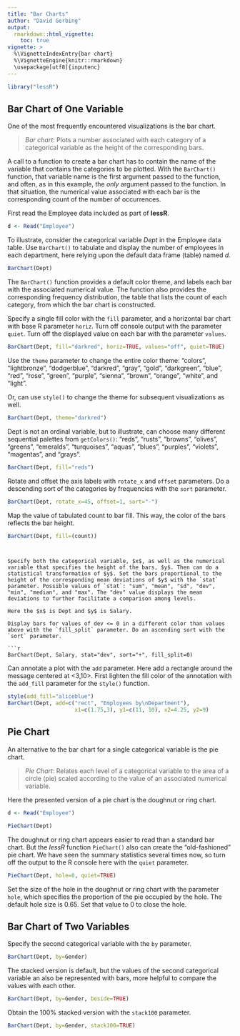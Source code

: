 ```yaml
---
title: "Bar Charts"
author: "David Gerbing"
output: 
  rmarkdown::html_vignette:
    toc: true
vignette: >
  %\VignetteIndexEntry{bar chart}
  %\VignetteEngine{knitr::rmarkdown}
  \usepackage[utf8]{inputenc}
---
```


```r
library("lessR")
```


## Bar Chart of One Variable

One of the most frequently encountered visualizations is the bar chart.

>_Bar chart_: Plots a number associated with each category of a categorical variable as the height of the corresponding bars.

A call to a function to create a bar chart has to contain the name of the variable that contains the categories to be plotted. With the `BarChart()` function, that variable name is the first argument passed to the function, and often, as in this example, the _only_ argument passed to the function. In that situation, the numerical value associated with each bar is the corresponding count of the number of occurrences.


First read the Employee data included as part of __lessR__.

```r
d <- Read("Employee")
```

To illustrate, consider the categorical variable _Dept_ in the Employee data table.  Use `BarChart()` to tabulate and display the number of employees in each department, here relying upon the default data frame (table) named _d_.

```r
BarChart(Dept)
```

The `BarChart()` function provides a default color theme, and labels each bar with the associated numerical value. The function also provides the corresponding frequency distribution, the table that lists the count of each category, from which the bar chart is constructed.

Specify a single fill color with the `fill` parameter, and a horizontal bar chart with base R parameter `horiz`. Turn off console output with the parameter `quiet`. Turn off the displayed value on each bar with the parameter `values`.

```r
BarChart(Dept, fill="darkred", horiz=TRUE, values="off", quiet=TRUE)
```

Use the `theme` parameter to change the entire color theme: "colors", "lightbronze", "dodgerblue", "darkred", "gray", "gold", "darkgreen", "blue", "red", "rose", "green", "purple", "sienna", "brown", "orange", "white", and "light".

Or, can use `style()` to change the theme for subsequent visualizations as well.

```r
BarChart(Dept, theme="darkred")
```

Dept is not an ordinal variable, but to illustrate, can choose many different sequential palettes from `getColors()`: "reds", "rusts", "browns", "olives", "greens", "emeralds", "turquoises", "aquas", "blues", "purples", "violets", "magentas", and "grays". 

```r
BarChart(Dept, fill="reds")
```



Rotate and offset the axis labels with `rotate_x` and `offset` parameters. Do a descending sort of the categories by frequencies with the `sort` parameter.


```r
BarChart(Dept, rotate_x=45, offset=1, sort="-")
```


Map the value of tabulated count to bar fill.  This way, the color of the bars reflects the bar height.

```r
BarChart(Dept, fill=(count))
```

```


Specify both the categorical variable, $x$, as well as the numerical variable that specifies the height of the bars, $y$. Then can do a statistical transformation of $y$. Set the bars proportional to the height of the corresponding mean deviations of $y$ with the `stat` parameter. Possible values of `stat`: "sum", "mean", "sd", "dev", "min", "median", and "max". The "dev" value displays the mean deviations to further facilitate a comparison among levels.

Here the $x$ is Dept and $y$ is Salary.

Display bars for values of dev <= 0 in a different color than values above with the `fill_split` parameter. Do an ascending sort with the `sort` parameter.

```r
BarChart(Dept, Salary, stat="dev", sort="+", fill_split=0)
```


Can annotate a plot with the `add` parameter. Here add a rectangle around the message centered at <3,10>. First lighten the fill color of the annotation with the `add_fill` parameter for the `style()` function.

```r
style(add_fill="aliceblue")
BarChart(Dept, add=c("rect", "Employees by\nDepartment"),
                     x1=c(1.75,3), y1=c(11, 10), x2=4.25, y2=9)
```



## Pie Chart

An alternative to the bar chart for a single categorical variable is the pie chart.

>_Pie Chart_: Relates each level of a categorical variable to the area of a circle (pie) scaled according to the value of an associated numerical variable.

Here the presented version of a pie chart is the doughnut or ring chart.

```r
d <- Read("Employee")
```

```r
PieChart(Dept)
```

The doughnut or ring chart appears easier to read than a standard bar chart. But the _lessR_ function `PieChart()` also can create the "old-fashioned" pie chart. We have seen the summary statistics several times now, so turn off the output to the R console here with the `quiet` parameter.


```r
PieChart(Dept, hole=0, quiet=TRUE)
```

Set the size of the hole in the doughnut or ring chart with the parameter `hole`, which specifies the proportion of the pie occupied by the hole. The default hole size is 0.65. Set that value to 0 to close the hole.


## Bar Chart of Two Variables

Specify the second categorical variable with the `by` parameter.

```r
BarChart(Dept, by=Gender)
```

The stacked version is default, but the values of the second categorical variable an also be represented with bars, more helpful to compare the values with each other.

```r
BarChart(Dept, by=Gender, beside=TRUE)
```

Obtain the 100% stacked version with the `stack100` parameter.

```r
BarChart(Dept, by=Gender, stack100=TRUE)
```

